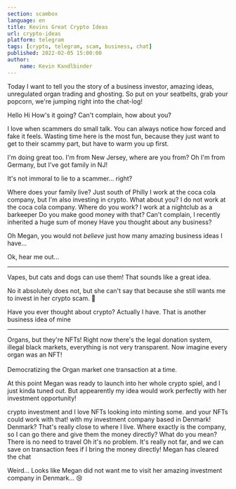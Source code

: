 ```yaml
---
section: scambox
language: en
title: Kevins Great Crypto Ideas
url: crypto-ideas
platform: telegram
tags: [crypto, telegram, scam, business, chat]
published: 2022-02-05 15:00:00
author:
    name: Kevin Kandlbinder
---
```



Today I want to tell you the story of a business investor, amazing ideas, unregulated organ trading and ghosting.
So put on your seatbelts, grab your popcorn, we're jumping right into the chat-log!

<Chatbox open="bottom">
    <Chatmsg name="Megan">Hello</Chatmsg>
    <Chatmsg dir="out" name="Kevin">
        Hi
    </Chatmsg>
    <Chatmsg name="Megan">How's it going?</Chatmsg>
    <Chatmsg dir="out" name="Kevin">
        Can't complain, how about you?
    </Chatmsg>
</Chatbox>

I love when scammers do small talk. You can always notice how forced and fake it feels.
Wasting time here is the most fun, because they just want to get to their scammy part, but have to warm you up first.

<Chatbox open="both">
    <Chatmsg name="Megan">
        I'm doing great too. I'm from New Jersey, where are you from?
    </Chatmsg>
    <Chatmsg dir="out" name="Kevin">
        Oh I'm from Germany, but I've got family in NJ!
    </Chatmsg>
</Chatbox>

It's not immoral to lie to a scammer... right?

<Chatbox open="both">
    <Chatmsg name="Megan">Where does your family live?</Chatmsg>
    <Chatmsg dir="out" name="Kevin">
        Just south of Philly
    </Chatmsg>
    <Chatmsg name="Megan">
        I work at the coca cola company, but I'm also investing in crypto. What
        about you?
    </Chatmsg>
    <Chatmsg dir="out" name="Kevin">
        I do not work at the coca cola company.
    </Chatmsg>
    <Chatmsg name="Megan">Where do you work?</Chatmsg>
    <Chatmsg dir="out" name="Kevin">
        I work at a nightclub as a barkeeper
    </Chatmsg>
    <Chatmsg name="Megan">Do you make good money with that?</Chatmsg>
    <Chatmsg dir="out" name="Kevin">
        Can't complain, I recently inherited a huge sum of money
    </Chatmsg>
    <Chatmsg name="Megan">Have you thought about any business?</Chatmsg>
</Chatbox>

Oh Megan, you would not _believe_ just how many amazing business ideas I have...

<Chatbox open="both">
    <Chatmsg dir="out" name="Kevin">
        Ok, hear me out...
        <hr />
        Vapes, but cats and dogs can use them!
    </Chatmsg>
    <Chatmsg name="Megan">That sounds like a great idea.</Chatmsg>
</Chatbox>

No it absolutely does not, but she can't say that because she still wants me to invest in her crypto scam. 🙂

<Chatbox open="both">
    <Chatmsg name="Megan">Have you ever thought about crypto?</Chatmsg>
    <Chatmsg dir="out" name="Kevin">
        Actually I have. That is another business idea of mine
        <hr />
        Organs, but they're NFTs! Right now there's the legal donation system,
        illegal black markets, everything is not very transparent. Now imagine
        every organ was an NFT!
        <br />
        <br />
        Democratizing the Organ market one transaction at a time.
    </Chatmsg>
</Chatbox>

At this point Megan was ready to launch into her whole crypto spiel, and I just kinda tuned out.
But appearently my idea would work perfectly with her investment opportunity!

<Chatbox open="top">
    <Chatmsg name="Megan">
        <Chatblah />
        <Chatblah />
        <Chatblah />
        crypto investment
        <Chatblah />
        <Chatblah /> and I love NFTs <Chatblah /> looking into minting some. <Chatblah />
        <Chatblah />
        <Chatblah />
        <Chatblah /> and your NFTs could work with that! <Chatblah />
        <Chatblah />
        <Chatblah />
        <Chatblah />
        <Chatblah /> with my investment company based in Denmark!
    </Chatmsg>
    <Chatmsg dir="out" name="Kevin">
        Denmark? That's really close to where I live. Where exactly is the
        company, so I can go there and give them the money directly?
    </Chatmsg>
    <Chatmsg name="Megan">What do you mean? There is no need to travel</Chatmsg>
    <Chatmsg dir="out" name="Kevin">
        Oh it's no problem. It's really not far, and we can save on transaction
        fees if I bring the money directly!
    </Chatmsg>
    <Chatnotice>Megan has cleared the chat</Chatnotice>
</Chatbox>

Weird... Looks like Megan did not want me to visit her amazing investment company in Denmark... 😢

